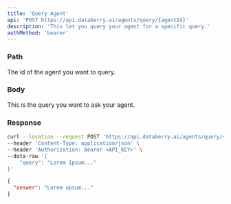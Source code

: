```yaml
---
title: 'Query Agent'
api: 'POST https://api.databerry.ai/agents/query/{agentId}'
description: 'This let you query your agent for a specific query.'
authMethod: 'bearer'
---
```


### Path

<ParamField path="agentId" type="string" required>
  The id of the agent you want to query.
</ParamField>

### Body

<ParamField body="query" type="string" required>
  This is the query you want to ask your agent.
</ParamField>

>

### Response

<ResponseField name="answer" type="string"></ResponseField>

<RequestExample>

```bash Example Request
curl --location --request POST 'https://api.databerry.ai/agents/query/<agentId>' \
--header 'Content-Type: application/json' \
--header 'Authorization: Bearer <API_KEY>' \
--data-raw '{
    "query": "Lorem Ipsum..."
}'
```

</RequestExample>

<ResponseExample>

```json Response
{
  "answer": "Lorem upsum..."
}
```

</ResponseExample>
